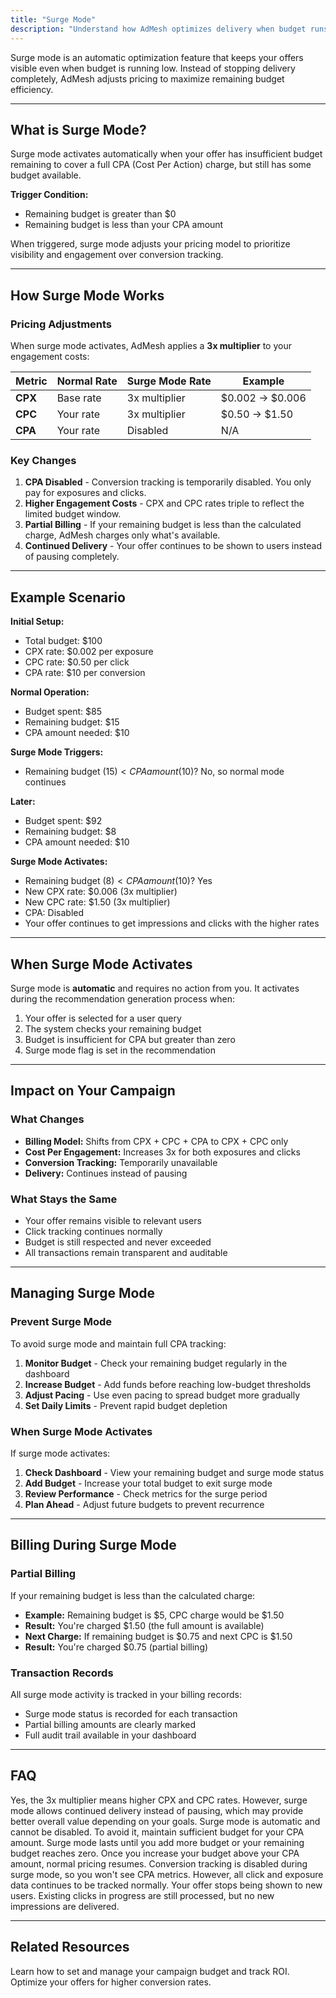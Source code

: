 ```yaml
---
title: "Surge Mode"
description: "Understand how AdMesh optimizes delivery when budget runs low"
---
```


Surge mode is an automatic optimization feature that keeps your offers visible even when budget is running low. Instead of stopping delivery completely, AdMesh adjusts pricing to maximize remaining budget efficiency.

---

## What is Surge Mode?

Surge mode activates automatically when your offer has insufficient budget remaining to cover a full CPA (Cost Per Action) charge, but still has some budget available.

**Trigger Condition:**
- Remaining budget is greater than $0
- Remaining budget is less than your CPA amount

When triggered, surge mode adjusts your pricing model to prioritize visibility and engagement over conversion tracking.

---

## How Surge Mode Works

### Pricing Adjustments

When surge mode activates, AdMesh applies a **3x multiplier** to your engagement costs:

| Metric | Normal Rate | Surge Mode Rate | Example |
|--------|-------------|-----------------|---------|
| **CPX** | Base rate | 3x multiplier | $0.002 → $0.006 |
| **CPC** | Your rate | 3x multiplier | $0.50 → $1.50 |
| **CPA** | Your rate | Disabled | N/A |

### Key Changes

1. **CPA Disabled** - Conversion tracking is temporarily disabled. You only pay for exposures and clicks.
2. **Higher Engagement Costs** - CPX and CPC rates triple to reflect the limited budget window.
3. **Partial Billing** - If your remaining budget is less than the calculated charge, AdMesh charges only what's available.
4. **Continued Delivery** - Your offer continues to be shown to users instead of pausing completely.

---

## Example Scenario

**Initial Setup:**
- Total budget: $100
- CPX rate: $0.002 per exposure
- CPC rate: $0.50 per click
- CPA rate: $10 per conversion

**Normal Operation:**
- Budget spent: $85
- Remaining budget: $15
- CPA amount needed: $10

**Surge Mode Triggers:**
- Remaining budget ($15) < CPA amount ($10)? No, so normal mode continues

**Later:**
- Budget spent: $92
- Remaining budget: $8
- CPA amount needed: $10

**Surge Mode Activates:**
- Remaining budget ($8) < CPA amount ($10)? Yes
- New CPX rate: $0.006 (3x multiplier)
- New CPC rate: $1.50 (3x multiplier)
- CPA: Disabled
- Your offer continues to get impressions and clicks with the higher rates

---

## When Surge Mode Activates

Surge mode is **automatic** and requires no action from you. It activates during the recommendation generation process when:

1. Your offer is selected for a user query
2. The system checks your remaining budget
3. Budget is insufficient for CPA but greater than zero
4. Surge mode flag is set in the recommendation

---

## Impact on Your Campaign

### What Changes

- **Billing Model:** Shifts from CPX + CPC + CPA to CPX + CPC only
- **Cost Per Engagement:** Increases 3x for both exposures and clicks
- **Conversion Tracking:** Temporarily unavailable
- **Delivery:** Continues instead of pausing

### What Stays the Same

- Your offer remains visible to relevant users
- Click tracking continues normally
- Budget is still respected and never exceeded
- All transactions remain transparent and auditable

---

## Managing Surge Mode

### Prevent Surge Mode

To avoid surge mode and maintain full CPA tracking:

1. **Monitor Budget** - Check your remaining budget regularly in the dashboard
2. **Increase Budget** - Add funds before reaching low-budget thresholds
3. **Adjust Pacing** - Use even pacing to spread budget more gradually
4. **Set Daily Limits** - Prevent rapid budget depletion

### When Surge Mode Activates

If surge mode activates:

1. **Check Dashboard** - View your remaining budget and surge mode status
2. **Add Budget** - Increase your total budget to exit surge mode
3. **Review Performance** - Check metrics for the surge period
4. **Plan Ahead** - Adjust future budgets to prevent recurrence

---

## Billing During Surge Mode

### Partial Billing

If your remaining budget is less than the calculated charge:

- **Example:** Remaining budget is $5, CPC charge would be $1.50
- **Result:** You're charged $1.50 (the full amount is available)
- **Next Charge:** If remaining budget is $0.75 and next CPC is $1.50
- **Result:** You're charged $0.75 (partial billing)

### Transaction Records

All surge mode activity is tracked in your billing records:

- Surge mode status is recorded for each transaction
- Partial billing amounts are clearly marked
- Full audit trail available in your dashboard

---

## FAQ

<AccordionGroup>
  <Accordion title="Does surge mode cost me more?">
    Yes, the 3x multiplier means higher CPX and CPC rates. However, surge mode allows continued delivery instead of pausing, which may provide better overall value depending on your goals.
  </Accordion>

  <Accordion title="Can I disable surge mode?">
    Surge mode is automatic and cannot be disabled. To avoid it, maintain sufficient budget for your CPA amount.
  </Accordion>

  <Accordion title="How long does surge mode last?">
    Surge mode lasts until you add more budget or your remaining budget reaches zero. Once you increase your budget above your CPA amount, normal pricing resumes.
  </Accordion>

  <Accordion title="Will I lose conversion data in surge mode?">
    Conversion tracking is disabled during surge mode, so you won't see CPA metrics. However, all click and exposure data continues to be tracked normally.
  </Accordion>

  <Accordion title="What happens when budget reaches zero?">
    Your offer stops being shown to new users. Existing clicks in progress are still processed, but no new impressions are delivered.
  </Accordion>
</AccordionGroup>

---

## Related Resources

<CardGroup cols={2}>
  <Card title="Budget & Performance" icon="chart-line" href="/advertisers/budget-performance">
    Learn how to set and manage your campaign budget and track ROI.
  </Card>
  <Card title="Best Practices" icon="lightbulb" href="/advertisers/best-practices">
    Optimize your offers for higher conversion rates.
  </Card>
</CardGroup>

